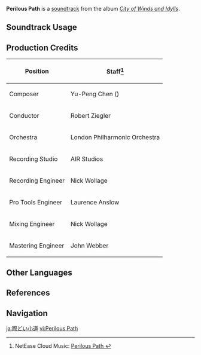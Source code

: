 {{Soundtrack Infobox
|image          = City of Winds and Idylls.png
|album          = City of Winds and Idylls
|disc           = 1
|number         = 13
|featured       =
|featured2      =
|featured3      =
|featured_disc  =
|featured_disc2 =
|featured_disc3 =
|youtube_id     = d8WBw50dTGE
|spotify_id     = 37ukoYC26PCw5R8AcQeSoU
|previous       = Silhouette and Silk Steps
|next           = Say My Name
}}
'''Perilous Path''' is a [[soundtrack]] from the album ''[[City of Winds and Idylls]]''.

==Soundtrack Usage==
{{Soundtrack Usage
|quest = Shadow Over Mondstadt;;Kaeya's Gain;;Mondstadt Glider;;Justice, for Books' Sake;;The Fond Farewell;;Festering Desire (Quest);;Archon's Rival;;Involuntary Sacrifice;;Blind Loyalty, Reckless Courage;;To Hear Mortal Hearts;;The Snowy Past;;The Oni's Pride;;Sky-Gazers, Land-Walkers;;A Centuries-Long Dream;;As by a God's Side;;Where the Boat of Consciousness Lies;;Dream of Falling;;Fragmented Testimony;;Shade Upon Red Silk;;The Truth Shrouded in Shadow;;An Opportunity for Rebirth;;Fiction and Reality Inside and Outside the Frame (Quest);;Memories That Should Not Exist;;Switcheroo;;Pilgrimage of the Return of the Sacred Flame (Quest);;Liyue Celebrates and Eight Adepts Face a Hidden Calamity
|eventgameplay = Phantom of the Night
}}

==Production Credits==
{| class="wikitable"
! Position
! Staff<ref>NetEase Cloud Music: [https://music.163.com/#/song?id=1481392264 Perilous Path {{zh|危险的小径}}]</ref>
|-
! Composer
| Yu-Peng Chen ({{zh|陈致逸}})
|-
! Conductor
| Robert Ziegler
|-
! Orchestra
| London Philharmonic Orchestra
|-
! Recording Studio
| AIR Studios
|-
! Recording Engineer
| Nick Wollage
|-
! Pro Tools Engineer
| Laurence Anslow
|-
! Mixing Engineer
| Nick Wollage
|-
! Mastering Engineer
| John Webber
|}

==Other Languages==
{{Other Languages
|en      = Perilous Path
|zhs     = 危险的小径
|zhs_rm  = Wēixiǎn de Ziǎojìng
|zht     = 危險的小徑
|zht_rm  = Wéixiǎn de Ziǎojìng
|zh_tl   = Perilous Path
|ja      = 際どい小道
|ja_rm   = Kiwadoi Komichi
|ja_tl   = Perilous Path
}}

==References==
{{Reflist}}

==Navigation==
{{Soundtrack Navbox|City of Winds and Idylls}}

[[ja:際どい小道]]
[[vi:Perilous Path]]